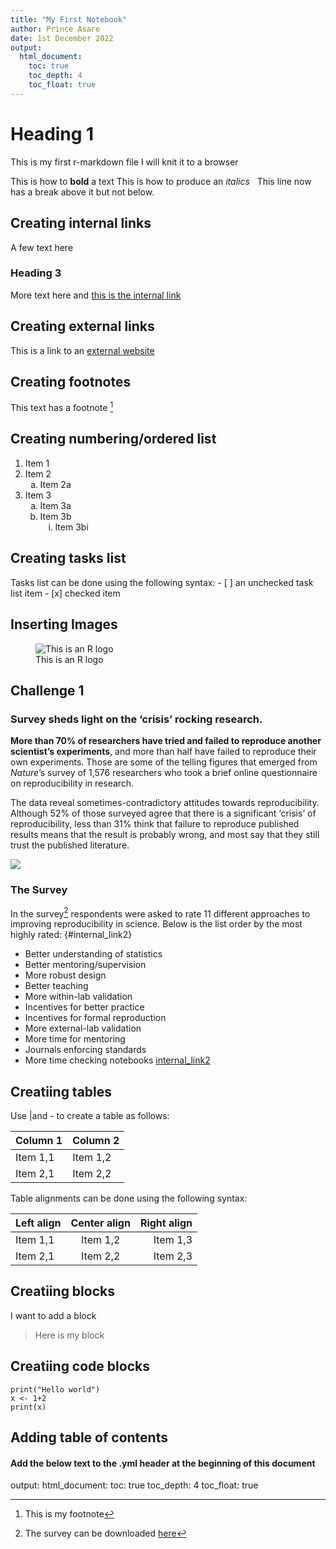 ```yaml
---
title: "My First Notebook"
author: Prince Asare
date: 1st December 2022
output:
  html_document:
    toc: true
    toc_depth: 4
    toc_float: true
---
```


# Heading 1
This is my first r-markdown file
I will knit it to a browser

<!-- This is a r-markdown comment -->

This is how to **bold** a text
This is how to produce an *italics*
\  <!--This is how to introduce a line break-->
This line now has a break above it but not below.

## Creating internal links {#markdone-header}
A few text here

### Heading 3
More text here and [this is the internal link](#markdone-header)


## Creating external links 
This is a link to an [external website](https://cambiotraining.github.io/reproducibility-training/rmarkdown.html#Challenge)



## Creating footnotes
This text has a footnote [^1]

[^1]: This is my footnote


## Creating numbering/ordered list
1. Item 1
2. Item 2
    a. Item 2a
3. Item 3
    a. Item 3a
    b. Item 3b
        i. Item 3bi


## Creating tasks list
Tasks list can be done using the following syntax:
- [ ] an unchecked task list item
- [x] checked item


## Inserting Images
![This is an R logo](img/r_logo.png)

## Challenge 1

### Survey sheds light on the 'crisis' rocking research.

**More than 70% of researchers have tried and failed to reproduce another scientist's experiments**, and more than half have failed to reproduce their own experiments. Those are some of the telling figures that emerged from *Nature*'s survey of 1,576 researchers who took a brief online questionnaire on reproducibility in research.

The data reveal sometimes-contradictory attitudes towards reproducibility. Although 52% of those surveyed agree that there is a significant 'crisis' of reproducibility, less than 31% think that failure to reproduce published results means that the result is probably wrong, and most say that they still trust the published literature.

![](img/reproducibility-graphic-online1.jpeg)

### The Survey

In the survey[^2] respondents were asked to rate 11 different approaches to improving reproducibility in science. Below is the list order by the most highly rated: 
{#internal_link2}

[^2]: The survey can be downloaded [here](https://www.nature.com/news/polopoly_fs/7.36741!/file/Reproduciblility%20Questionnaire.doc)

* Better understanding of statistics
* Better mentoring/supervision
* More robust design
* Better teaching
* More within-lab validation
* Incentives for better practice
* Incentives for formal reproduction
* More external-lab validation
* More time for mentoring
* Journals enforcing standards
* More time checking notebooks [internal_link2](#internal_link2)



## Creatiing tables

Use |and - to create a table as follows:

| Column 1    | Column 2    |
| ----------- | ----------- |
| Item 1,1    | Item 1,2    |
| Item 2,1    | Item 2,2    |


Table alignments can be done using the following syntax:

| Left align  | Center align | Right align  |
| :---        |    :----:    |         ---: |
| Item 1,1    | Item 1,2     | Item 1,3     | 
| Item 2,1    | Item 2,2     | Item 2,3     |


## Creatiing blocks
I want to add a block

> Here is my block


## Creatiing code blocks

```
print("Hello world")
x <- 1+2
print(x)
```




## Adding table of contents

#### Add the below text to the .yml header at the beginning of this document

output:
  html_document:
    toc: true
    toc_depth: 4
    toc_float: true













